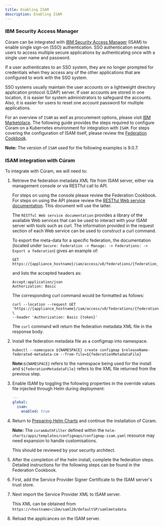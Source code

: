 ```yaml
---
title: Enabling ISAM
description: Enabling ISAM
---
```


### IBM Security Access Manager

Cúram can be integrated with [IBM Security Access Manager](https://www.ibm.com/docs/en/sva/9.0.7) (ISAM) to enable single sign-on (SSO) authentication.
SSO authentication enables users to access multiple secure applications by authenticating once with a single user name and password.

If a user authenticates to an SSO system, they are no longer prompted for credentials when they access any of the other applications that are configured to work with the SSO system.

SSO systems usually maintain the user accounts on a lightweight directory application protocol (LDAP) server. If user accounts are stored in one location, it is easier for system administrators to safeguard the accounts.
Also, it is easier for users to reset one account password for multiple applications.

For an overview of `ISAM` as well as procurement options, please visit [IBM Marketplace](https://www.ibm.com/support/pages/download-ibm-security-access-manager-907).
The following guide provides the steps required to configure Cúram on a Kubernetes environment for integration with `ISAM`.
For steps covering the configuration of ISAM itself, please review the [Federation Cookbook](https://community.ibm.com/community/user/security/viewdocument/access-manager-federation-cookbook-1?CommunityKey=e7c36119-46d7-42f2-97a9-b44f0cc89c6d&tab=librarydocuments).

**Note:** The version of `ISAM` used for the following examples is 9.0.7.

### ISAM integration with Cúram

To integrate with Cúram, we will need to:

1. Retrieve the federation metadata XML file from ISAM server, either via management console or via RESTful call to API.

    For steps on using the console please review the Federation Cookbook.
    For steps on using the API please review the [RESTful Web service documentation](https://www.ibm.com/docs/en/sva/9.0.7?topic=developing-rest-api-documentation).
    This document will use the latter.

    The `RESTful Web service documentation` provides a library of the available Web services that can be used to interact with your ISAM server with tools such as curl.
    The information provided in the request section of each Web service can be used to construct a curl command.

    To export the meta-data for a specific federation, the documentation (located under `Secure: Federation -> Manage: -> Federations: -> Export a federation`) gives an example of:

    ```
    GET https://{appliance_hostname}/iam/access/v8/federations/{federation_id}/metadata
    ```

    and lists the accepted headers as:

    ```
    Accept:application/json
    Authorization: Basic
    ```

    The corresponding curl command would be formatted as follows:

    ```
    curl --location --request GET 'https://{appliance_hostname}/iam/access/v8/federations/{federation_id}/metadata' \
    --header 'Authorization: Basic {token}'
    ```

    The `curl` command will return the federation metadata XML file in the response body.

2. Install the federation metadata file as a configmap into namespace.

    ```
    kubectl --namespace ${NAMESPACE} create configmap $releaseName-federated-metadata-cm --from-file=${federationMetadataFile}
    ```

    <InlineNotification>

    **Note:**`${NAMESPACE}` refers to the namespace being used for the install and `${federationMetadataFile}` refers to the XML file returned from the previous step.

    </InlineNotification>

3. Enable ISAM by toggling the following properties in the override values file injected through Helm during deployment:

    ```yaml path=apps-values.yaml
    ---
    global:
      isam:
        enabled: true
    ```

4. Return to [Preparing Helm Charts](/deployment/hc_preparation) and continue the installation of Cúram.

    <InlineNotification>

    **Note:** The `curamAuthFilter` defined within the `helm-charts/apps/templates/configmaps/configmap-isam.yaml` resource may need expansion to handle customisations.

    This should be reviewed by your security architect.

    </InlineNotification>

5. After the completion of the helm install, complete the federation steps.
Detailed instructions for the following steps can be found in the Federation Cookbook.

6. First, add the Service Provider Signer Certificate to the ISAM server's trust store.

7. Next import the Service Provider XML to ISAM server.

    This XML can be obtained from `https://<hostname>/ibm/saml20/defaultSP/samlmetadata`.

8. Reload the applicances on the ISAM server.
